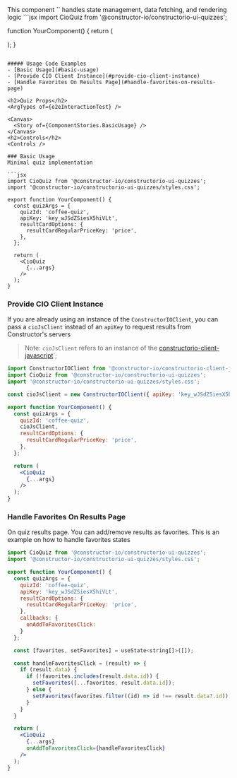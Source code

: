
<Meta of={ComponentStories} />

<Title>Cio Quiz Component</Title>
This component `<CioQuiz />` handles state management, data fetching, and rendering logic
```jsx
import CioQuiz from '@constructor-io/constructorio-ui-quizzes';

function YourComponent() {
  return (
    <div>
      <CioQuiz quizId='coffee-quiz' apiKey='key_wJSdZSiesX5hiVLt' />
    </div>
  );
}
``` 

##### Usage Code Examples
- [Basic Usage](#basic-usage)
- [Provide CIO Client Instance](#provide-cio-client-instance)
- [Handle Favorites On Results Page](#handle-favorites-on-results-page)

<h2>Quiz Props</h2>
<ArgTypes of={e2eInteractionTest} />

<Canvas>
  <Story of={ComponentStories.BasicUsage} />
</Canvas>
<h2>Controls</h2>
<Controls />

### Basic Usage
Minimal quiz implementation

```jsx
import CioQuiz from '@constructor-io/constructorio-ui-quizzes';
import '@constructor-io/constructorio-ui-quizzes/styles.css';

export function YourComponent() {
  const quizArgs = {
    quizId: 'coffee-quiz',
    apiKey: 'key_wJSdZSiesX5hiVLt',
    resultCardOptions: {
      resultCardRegularPriceKey: 'price',
    },
  };

  return (
    <CioQuiz
      {...args}
    />
  );
}
```

### Provide CIO Client Instance
If you are already using an instance of the `ConstructorIOClient`, you can pass a `cioJsClient` instead of an `apiKey` to request results from Constructor's servers

> Note: `cioJsClient` refers to an instance of the [constructorio-client-javascript](https://www.npmjs.com/package/@constructor-io/constructorio-client-javascript)`;

```jsx
import ConstructorIOClient from '@constructor-io/constructorio-client-javascript';
import CioQuiz from '@constructor-io/constructorio-ui-quizzes';
import '@constructor-io/constructorio-ui-quizzes/styles.css';

const cioJsClient = new ConstructorIOClient({ apiKey: 'key_wJSdZSiesX5hiVLt' });

export function YourComponent() {
  const quizArgs = {
    quizId: 'coffee-quiz',
    cioJsClient,
    resultCardOptions: {
      resultCardRegularPriceKey: 'price',
    },
  };

  return (
    <CioQuiz
      {...args}
    />
  );
}
```

### Handle Favorites On Results Page
On quiz results page. You can add/remove results as favorites. This is an example on how to handle favorites states

```jsx
import CioQuiz from '@constructor-io/constructorio-ui-quizzes';
import '@constructor-io/constructorio-ui-quizzes/styles.css';

export function YourComponent() {
  const quizArgs = {
    quizId: 'coffee-quiz',
    apiKey: 'key_wJSdZSiesX5hiVLt',
    resultCardOptions: {
      resultCardRegularPriceKey: 'price',
    },
    callbacks: {
      onAddToFavoritesClick: 
    }
  };

  const [favorites, setFavorites] = useState<string[]>([]);

  const handleFavoritesClick = (result) => {
    if (result.data) {
      if (!favorites.includes(result.data.id)) {
        setFavorites([...favorites, result.data.id]);
      } else {
        setFavorites(favorites.filter((id) => id !== result.data?.id));
      }
    }
  }

  return (
    <CioQuiz
      {...args}
      onAddToFavoritesClick={handleFavoritesClick}
    />
  );
}
```

